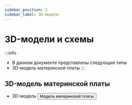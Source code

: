 ```yaml
---
sidebar_position: 3
sidebar_label: 3D-модели
---
```




# 3D-модели и схемы

:::info
* В данном документе представлены следующие типы
* 3D-модель материнской платы
:::






## 3D-модель материнской платы

* 3D-модель
    <Button variant="contained" disableElevation href="https://cdn.mellow.klipper.cn/STEP/CANBUS.zip">Модель материнской платы</Button>
